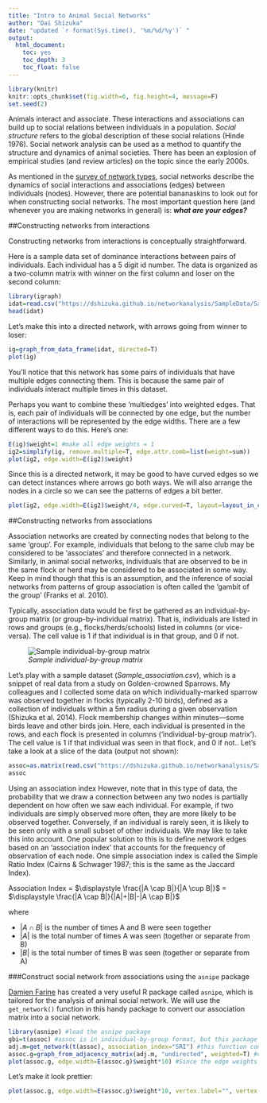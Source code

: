 ```yaml
---
title: "Intro to Animal Social Networks"
author: "Dai Shizuka"
date: "updated `r format(Sys.time(), '%m/%d/%y')` "
output: 
  html_document:
    toc: yes
    toc_depth: 3
    toc_float: false
---
```


```r
library(knitr)
knitr::opts_chunk$set(fig.width=6, fig.height=4, message=F) 
set.seed(2)
```

Animals interact and associate. These interactions and associations can build up to social relations between individuals in a population. *Social structure* refers to the global description of these social relations (Hinde 1976). Social network analysis can be used as a method to quantify the structure and dynamics of animal societies. There has been an explosion of empirical studies (and review articles) on the topic since the early 2000s.

As mentioned in the [survey of network types](04_networktypes.html), social networks describe the dynamics of social interactions and associations (edges) between individuals (nodes). However, there are potential bananaskins to look out for when constructing social networks. The most important question here (and whenever you are making networks in general) is: ***what are your edges?***

##Constructing networks from interactions

Constructing networks from interactions is conceptually straightforward. 

Here is a sample data set of dominance interactions between pairs of individuals. Each individual has a 5 digit id number. The data is organized as a two-column matrix with winner on the first column and loser on the second column:

```r
library(igraph)
idat=read.csv("https://dshizuka.github.io/networkanalysis/SampleData/Sample_interactions.csv")
head(idat)
```

Let's make this into a directed network, with arrows going from winner to loser:

```r
ig=graph_from_data_frame(idat, directed=T)
plot(ig)
```

You'll notice that this network has some pairs of individuals that have multiple edges connecting them. This is because the same pair of individuals interact multiple times in this dataset. 

Perhaps you want to combine these 'multiedges' into weighted edges. That is, each pair of individuals will be connected by one edge, but the number of interactions will be represented by the edge widths. There are a few different ways to do this. Here's one:

```r
E(ig)$weight=1 #make all edge weights = 1
ig2=simplify(ig, remove.multiple=T, edge.attr.comb=list(weight=sum))
plot(ig2, edge.width=E(ig2)$weight)
```

Since this is a directed network, it may be good to have curved edges so we can detect instances where arrows go both ways. We will also arrange the nodes in a circle so we can see the patterns of edges a bit better.

```r
plot(ig2, edge.width=E(ig2)$weight/4, edge.curved=T, layout=layout_in_circle(ig2))
```


##Constructing networks from associations

Association networks are created by connecting nodes that belong to the same ‘group’. For example, individuals that belong to the same club may be considered to be ‘associates’ and therefore connected in a network. Similarly, in animal social networks, individuals that are observed to be in the same flock or herd may be considered to be associated in some way. Keep in mind though that this is an assumption, and the inference of social networks from patterns of group association is often called the ‘gambit of the group’ (Franks et al. 2010).

Typically, association data would be first be gathered as an individual-by-group matrix (or group-by-individual matrix). That is, individuals are listed in rows and groups (e.g., flocks/herds/schools) listed in columns (or vice-versa). The cell value is 1 if that individual is in that group, and 0 if not.

![*Sample individual-by-group matrix*](https://www.dropbox.com/s/0suulftm2762l41/flocktable1.png?dl=0)

Let’s play with a sample dataset (*Sample_association.csv*), which is a snippet of real data from a study on Golden-crowned Sparrows. My colleagues and I collected some data on which individually-marked sparrow was observed together in flocks (typically 2-10 birds), defined as a collection of individuals within a 5m radius during a given observation (Shizuka et al. 2014). Flock membership changes within minutes—some birds leave and other birds join. Here, each individual is presented in the rows, and each flock is presented in columns (‘individual-by-group matrix’). The cell value is 1 if that individual was seen in that flock, and 0 if not.. Let’s take a look at a slice of the data (output not shown):

```r
assoc=as.matrix(read.csv("https://dshizuka.github.io/networkanalysis/SampleData/Sample_association.csv", header=T, row.names=1))
assoc
```

Using an association index
However, note that in this type of data, the probability that we draw a connection between any two nodes is partially dependent on how often we saw each individual. For example, if two individuals are simply observed more often, they are more likely to be observed together. Conversely, if an individual is rarely seen, it is likely to be seen only with a small subset of other individuals. We may like to take this into account. One popular solution to this is to define network edges based on an 'association index' that accounts for the frequency of observation of each node. One simple association index is called the Simple Ratio Index (Cairns & Schwager 1987; this is the same as the Jaccard Index).


Association Index = $\displaystyle \frac{|A \cap B|}{|A \cup B|}$ = $\displaystyle \frac{|A \cap B|}{|A|+|B|-|A \cap B|}$

where

* $|A \cap B|$ is the number of times A and B were seen together
* $|A|$ is the total number of times A was seen (together or separate from B)
* $|B|$ is the total number of times B was seen (together or separate from A)

###Construct social network from associations using the `asnipe` package

[Damien Farine](http://collectivebehaviour.com/farinelab/) has created a very useful R package called `asnipe`, which is tailored for the analysis of animal social network. We will use the `get_network()` function in this handy package to convert our association matrix into a social network.

```r
library(asnipe) #load the asnipe package
gbi=t(assoc) #assoc is in individual-by-group format, but this package likes group-by-individual, so we will transpose the matrix.
adj.m=get_network(t(assoc), association_index="SRI") #this function converts the association matrix into an adjacency matrix using the Simple Ratio Index.
assoc.g=graph_from_adjacency_matrix(adj.m, "undirected", weighted=T) #create a graph object
plot(assoc.g, edge.width=E(assoc.g)$weight*10) #Since the edge weights are small (values = 0 to 1), let's multiply by 10 for edge widths.
```

Let's make it look prettier:

```r
plot(assoc.g, edge.width=E(assoc.g)$weight*10, vertex.label="", vertex.color="gold", edge.color="cornflowerblue", vertex.frame.color="black")
```

